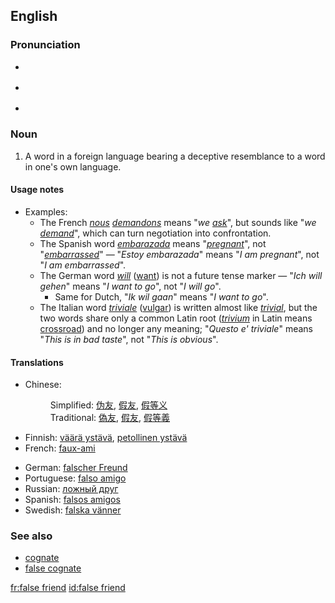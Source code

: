 {{was wotd|2007|May|4}}
==English==
{{wikipedia}}

===Pronunciation===
* {{a|RP}} {{IPA|/ˌfɒls ˈfrɛnd/ ''or'' /ˌfɔːls ˈfrɛnd/}}
* {{a|US}} {{IPA|/ˌfɑːls ˈfrɛnd/}}
* {{audio|en-us-false friend.ogg|Audio (US)}}

===Noun===
{{en-noun|sg=[[false]] [[friend]]}}

# {{linguistics|idiom}} A word in a foreign language bearing a deceptive resemblance to a word in one's own language.

====Usage notes====
* Examples:
** The French ''[[nous]] [[demandons]]'' means "''we [[ask]]''", but sounds like "''we [[demand]]''", which can turn negotiation into confrontation.
** The Spanish word ''[[embarazada]]'' means "''[[pregnant]]''", not "''[[embarrassed]]''" &mdash; "''Estoy embarazada''" means "''I am pregnant''", not "''I am embarrassed''".
** The German word ''[[will]]'' ([[want]]) is not a future tense marker &mdash; "''Ich will gehen''" means "''I want to go''", not "''I will go''".
*** Same for Dutch, "''Ik wil gaan''" means "''I want to go''".
** The Italian word ''[[triviale]]'' ([[vulgar]]) is written almost like ''[[trivial]]'', but the two words share only a common Latin root (''[[trivium]]'' in Latin means [[crossroad]]) and no longer any meaning; "''Questo e' triviale''" means "''This is in bad taste''", not "''This is obvious''".

====Translations====
{{trans-top|false friend}}
* Chinese:
*: Simplified: [[伪友]], [[假友]], [[假等义]]
*: Traditional: [[偽友]], [[假友]], [[假等義]]
* Finnish: [[väärä ystävä]], [[petollinen ystävä]]
* French: [[faux-ami]] {{m}}
{{trans-mid}}
* German: [[falscher Freund]] {{m}}
* Portuguese: [[falso amigo]] {{m|p}}
* Russian: [[ложный друг]] {{m}}
* Spanish: [[falsos amigos]] {{m|p}}
* Swedish: [[falska vänner]]
{{trans-bottom}}

===See also===
* [[cognate]]
* [[false cognate]]

[[fr:false friend]]
[[id:false friend]]